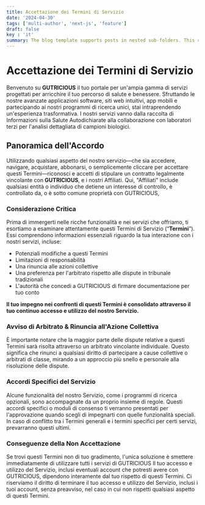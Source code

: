```yaml
---
title: Accettazione dei Termini di Servizio
date: '2024-04-30'
tags: ['multi-author', 'next-js', 'feature']
draft: false
key : 'it'
summary: The blog template supports posts in nested sub-folders. This can be used to group posts of similar content e.g. a multi-part course.
---
```


# Accettazione dei Termini di Servizio

Benvenuto su **GUTRICIOUS** il tuo portale per un'ampia gamma di servizi progettati per arricchire il tuo percorso di salute e benessere. Sfruttando le nostre avanzate applicazioni software, siti web intuitivi, app mobili e partecipando ai nostri programmi di ricerca unici, stai intraprendendo un'esperienza trasformativa. I nostri servizi vanno dalla raccolta di Informazioni sulla Salute Autodichiarate alla collaborazione con laboratori terzi per l'analisi dettagliata di campioni biologici.

## Panoramica dell'Accordo

Utilizzando qualsiasi aspetto del nostro servizio—che sia accedere, navigare, acquistare, abbonarsi, o semplicemente cliccare per accettare questi Termini—riconosci e accetti di stipulare un contratto legalmente vincolante con **GUTRICIOUS**, e i nostri Affiliati. Qui, "Affiliati" include qualsiasi entità o individuo che detiene un interesse di controllo, è controllato da, o è sotto comune proprietà con GUTRICIOUS, 

### **Considerazione Critica**

Prima di immergerti nelle ricche funzionalità e nei servizi che offriamo, ti esortiamo a esaminare attentamente questi Termini di Servizio (“**Termini**”). Essi comprendono informazioni essenziali riguardo la tua interazione con i nostri servizi, incluse:

- Potenziali modifiche a questi Termini
- Limitazioni di responsabilità
- Una rinuncia alle azioni collettive
- Una preferenza per l'arbitrato rispetto alle dispute in tribunale tradizionali
- L'autorità che concedi a GUTRICIOUS di firmare documentazione per tuo conto

**Il tuo impegno nei confronti di questi Termini è consolidato attraverso il tuo continuo accesso e utilizzo del nostro Servizio.**

### **Avviso di Arbitrato & Rinuncia all'Azione Collettiva**

È importante notare che la maggior parte delle dispute relative a questi Termini sarà risolta attraverso un arbitrato vincolante individuale. Questo significa che rinunci a qualsiasi diritto di partecipare a cause collettive o arbitrati di classe, mirando a un approccio più snello e personale alla risoluzione delle dispute.

### **Accordi Specifici del Servizio**

Alcune funzionalità del nostro Servizio, come i programmi di ricerca opzionali, sono accompagnate da un proprio insieme di regole. Questi accordi specifici o moduli di consenso ti verranno presentati per l'approvazione quando scegli di impegnarti con quelle funzionalità speciali. In caso di conflitto tra i Termini generali e i termini specifici per certi servizi, prevarranno questi ultimi.

### **Conseguenze della Non Accettazione**

Se trovi questi Termini non di tuo gradimento, l'unica soluzione è smettere immediatamente di utilizzare tutti i servizi di GUTRICIOUS Il tuo accesso e utilizzo del Servizio, inclusi eventuali account che potresti avere con GUTRICIOUS, dipendono interamente dal tuo rispetto di questi Termini. Ci riserviamo il diritto di terminare il tuo accesso e utilizzo del Servizio, inclusi i tuoi account, senza preavviso, nel caso in cui non rispetti qualsiasi aspetto di questi Termini.

